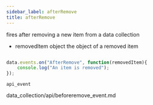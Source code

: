 ```yaml
---
sidebar_label: afterRemove
title: afterRemove
---
```



          


<Short>
 fires after removing a new item from a data collection
	

</Short>



- removedItem		object			the object of a removed item


~~~js

data.events.on("AfterRemove", function(removedItem){
	console.log("An item is removed");
});


~~~
	api_event

<Descr>





</Descr>


data_collection/api/beforeremove_event.md
	

